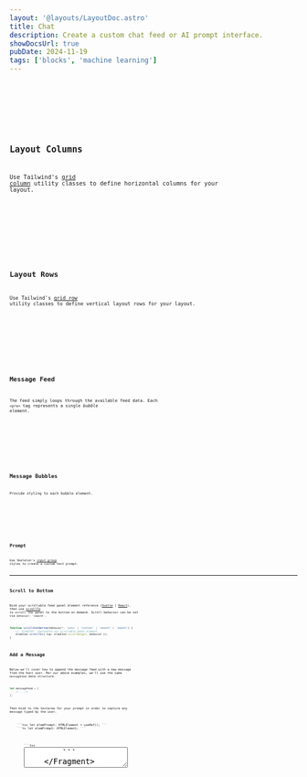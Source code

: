 ```yaml
---
layout: '@layouts/LayoutDoc.astro'
title: Chat
description: Create a custom chat feed or AI prompt interface.
showDocsUrl: true
pubDate: 2024-11-19
tags: ['blocks', 'machine learning']
---
```




<Preview client:visible>
	<Fragment slot="preview">
		<Example client:visible />
	</Fragment>
	<Fragment slot="codeReact">
		<Code code={`Coming soon...`} lang="react" />
	</Fragment>
	<Fragment slot="codeSvelte">
		<Code code={ExampleRaw} lang="svelte" />
	</Fragment>
</Preview>

## Layout Columns

Use Tailwind's [grid column](https://tailwindcss.com/docs/grid-template-columns) utility classes to define horizontal columns for your layout.

<Preview client:visible>
	<Fragment slot="preview">
		<ExampleColumns />
	</Fragment>
	<Fragment slot="code">
		<Code code={ExampleColumnsRaw} lang="astro" />
	</Fragment>
</Preview>

## Layout Rows

Use Tailwind's [grid row](https://tailwindcss.com/docs/grid-template-rows) utility classes to define vertical layout rows for your layout.

<Preview client:visible>
	<Fragment slot="preview">
		<ExampleRows />
	</Fragment>
	<Fragment slot="code">
		<Code code={ExampleRowsRaw} lang="astro" />
	</Fragment>
</Preview>

## Message Feed

The feed simply loops through the available feed data. Each `<pre>` tag represents a single _bubble_ element.

<Preview client:visible>
	<Fragment slot="preview">
		<ExampleFeed />
	</Fragment>
	<Fragment slot="code">
		<Code code={ExampleFeedRaw} lang="astro" />
	</Fragment>
</Preview>

## Message Bubbles

Provide styling to each bubble element.

<Preview client:visible>
	<Fragment slot="preview">
		<ExampleBubbles />
	</Fragment>
	<Fragment slot="code">
		<Code code={ExampleBubblesRaw} lang="astro" />
	</Fragment>
</Preview>

## Prompt

Use Skeleton's [input group](/docs/tailwind/forms#groups) styles to create a custom text prompt.

---

## Scroll to Bottom

Bind your scrollable feed panel element reference ([Svelte](https://svelte.dev/docs/svelte/bind) | [React](https://react.dev/learn/referencing-values-with-refs#refs-and-the-dom)), then use [scrollTo](https://developer.mozilla.org/en-US/docs/Web/API/Element/scrollTo) to scroll the panel to the bottom on demand. Scroll behavior can be set via `behavior: 'smooth'`.

```ts
function scrollChatBottom(behavior?: 'auto' | 'instant' | 'smooth' = 'smooth') {
	// `elemChat` represents our scrollable panel element
	elemChat.scrollTo({ top: elemChat.scrollHeight, behavior });
}
```

## Add a Message

Below we'll cover how to append the message feed with a new message from the host user. Per our above examples, we'll use the same `messageFeed` data structure.

```ts
let messageFeed = [
	/* ...*/
];
```

Then bind to the textarea for your prompt in order to capture any message typed by the user.

<Preview selected="codeReact" client:visible>
	<Fragment slot="codeReact">```tsx let elemPrompt: HTMLElement = useRef(); ```</Fragment>
	<Fragment slot="codeSvelte">```ts let elemPrompt: HTMLElement; ```</Fragment>
</Preview>

<Preview selected="codeReact" client:visible>
	<Fragment slot="codeReact">
		```tsx
		<textarea ref={elemPrompt} ... />
		```
	</Fragment>
	<Fragment slot="codeSvelte">
		```svelte
		<textarea bind:value={elemPrompt} ... />
		```
	</Fragment>
</Preview>

Here's an example of how we might append a new message to the `messageFeed` array.

```ts
function addMessage(): void {
	const newMessage = {
		id: messageFeed.length,
		host: true,
		avatar: 48,
		name: 'Jane',
		timestamp: new date(),
		message: elemPrompt.value,
		color: 'preset-tonal-primary'
	};
	// Append the new message to the message feed
	messageFeed = [...messageFeed, newMessage];
	// Clear the textarea message
	elemPrompt.value = '';
	// Smoothly scroll to the bottom of the feed
	setTimeout(() => {
		scrollChatBottom('smooth');
	}, 0);
}
```

This can be triggered when the prompt's SEND button is clicked.

```svelte
<button ... onclick={addMessage}>Send</button>
```
